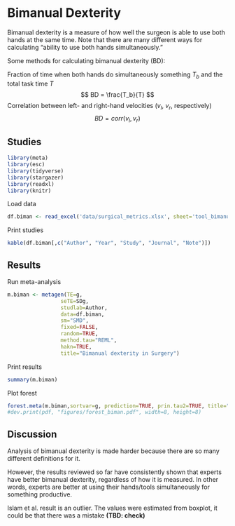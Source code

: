 # **Bimanual Dexterity**

Bimanual dexterity is a measure of how well the surgeon is able to use both hands at the same time. Note that there are many different ways for calculating "ability to use both hands simultaneously."

Some methods for calculating bimanual dexterity (BD):

Fraction of time when both hands do simultaneously something $T_b$ and the total task time $T$
$$
BD = \frac{T_b}{T}
$$
Correlation between left- and right-hand velocities ($v_l$, $v_r$, respectively)
$$
BD = corr(v_l, v_r)
$$


## Studies

```r
library(meta)
library(esc)
library(tidyverse)
library(stargazer)
library(readxl)
library(knitr)
```
Load data
```r
df.biman <- read_excel('data/surgical_metrics.xlsx', sheet='tool_bimanual')
```
Print studies
```r
kable(df.biman[,c("Author", "Year", "Study", "Journal", "Note")])
```
## Results
Run meta-analysis
```r
m.biman <- metagen(TE=g,
                 seTE=SDg,
                 studlab=Author,
                 data=df.biman,
                 sm="SMD",
                 fixed=FALSE,
                 random=TRUE,
                 method.tau="REML",
                 hakn=TRUE,
                 title="Bimanual dexterity in Surgery")
```
Print results
```r
summary(m.biman)
```
Plot forest
```r
forest.meta(m.biman,sortvar=g, prediction=TRUE, prin.tau2=TRUE, title="Bimanual dexterity in Surgery")
#dev.print(pdf, "figures/forest_biman.pdf", width=8, height=8)
```

## Discussion

Analysis of bimanual dexterity is made harder because there are so many different definitions for it. 

However, the results reviewed so far have consistently shown that experts have better bimanual dexterity, regardless of how it is measured. In other words, experts are better at using their hands/tools simultaneously for something productive.

Islam et al. result is an outlier. The values were estimated from boxplot, it could be that there was a mistake **(TBD: check)**